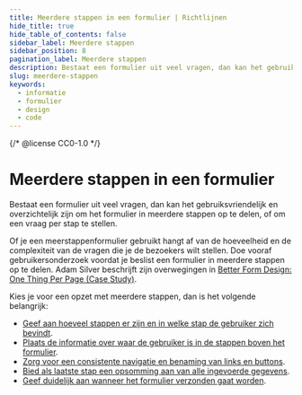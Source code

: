 ```yaml
---
title: Meerdere stappen in een formulier | Richtlijnen
hide_title: true
hide_table_of_contents: false
sidebar_label: Meerdere stappen
sidebar_position: 8
pagination_label: Meerdere stappen
description: Bestaat een formulier uit veel vragen, dan kan het gebruiksvriendelijk en overzichtelijk zijn om het formulier in meerdere stappen op te delen, of om een vraag per stap te stellen.
slug: meerdere-stappen
keywords:
  - informatie
  - formulier
  - design
  - code
---
```


{/* @license CC0-1.0 */}


# Meerdere stappen in een formulier

Bestaat een formulier uit veel vragen, dan kan het gebruiksvriendelijk en overzichtelijk zijn om het formulier in meerdere stappen op te delen, of om een vraag per stap te stellen.

Of je een meerstappenformulier gebruikt hangt af van de hoeveelheid en de complexiteit van de vragen die je de bezoekers wilt stellen. Doe vooraf gebruikersonderzoek voordat je beslist een formulier in meerdere stappen op te delen. Adam Silver beschrijft zijn overwegingen in [<span lang="en">Better Form Design: One Thing Per Page (Case Study)</span>](https://www.smashingmagazine.com/2017/05/better-form-design-one-thing-per-page/).

Kies je voor een opzet met meerdere stappen, dan is het volgende belangrijk:

- [Geef aan hoeveel stappen er zijn en in welke stap de gebruiker zich bevindt](#geef-aan-hoeveel-stappen-er-zijn-en-in-welke-stap-de-gebruiker-zich-bevindt).
- [Plaats de informatie over waar de gebruiker is in de stappen boven het formulier](#plaats-de-informatie-over-waar-de-gebruiker-is-in-de-stappen-boven-het-formulier).
- [Zorg voor een consistente navigatie en benaming van links en buttons](#zorg-voor-een-consistente-navigatie-en-benaming-van-links-en-buttons).
- [Bied als laatste stap een opsomming aan van alle ingevoerde gegevens](#bied-als-laatste-stap-een-opsomming-aan-van-alle-ingevoerde-gegevens).
- [Geef duidelijk aan wanneer het formulier verzonden gaat worden](#geef-duidelijk-aan-wanneer-het-formulier-verzonden-gaat-worden).

<MultistepStepcount />
<MultistepStepcountCode />

<MultistepLocation />
<MultistepLocationCode />

<MultistepConsistency />
<MultistepConsistencyCode />

<MultistepLastCheck />

<MultistepTiming />

<FormFooterInfo />
